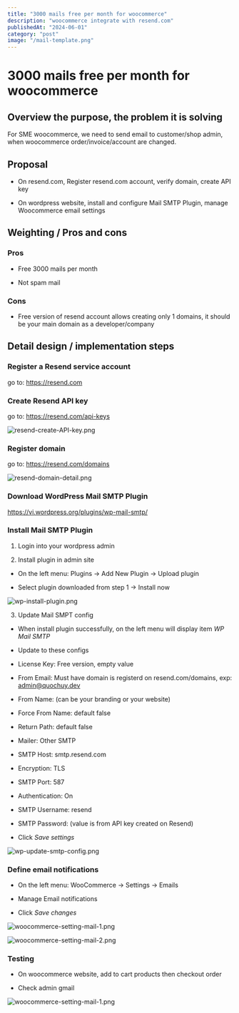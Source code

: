 ```yaml
---
title: "3000 mails free per month for woocommerce"
description: "woocommerce integrate with resend.com"
publishedAt: "2024-06-01"
category: "post"
image: "/mail-template.png"
---
```

# **3000 mails free per month for woocommerce**

## **Overview the purpose, the problem it is solving**

For SME woocommerce, we need to send email to customer/shop admin, when woocommerce order/invoice/account are changed.

## **Proposal**

- On resend.com, Register resend.com account, verify domain, create API key

- On wordpress website, install and configure Mail SMTP Plugin, manage Woocommerce email settings

## **Weighting / Pros and cons**

### Pros

- Free 3000 mails per month

- Not spam mail

### Cons

- Free version of resend account allows creating only 1 domains, it should be your main domain as a developer/company

## **Detail design / implementation steps**

### Register a Resend service account

go to: https://resend.com

### Create Resend API key

go to: https://resend.com/api-keys

![resend-create-API-key.png](../public/resend-create-API-key.png)

### Register domain

go to: https://resend.com/domains

![resend-domain-detail.png](../public/resend-domain-detail.png)

### Download WordPress Mail SMTP Plugin

https://vi.wordpress.org/plugins/wp-mail-smtp/

### Install Mail SMTP Plugin

1. Login into your wordpress admin

2. Install plugin in admin site

- On the left menu: Plugins -> Add New Plugin -> Upload plugin

- Select plugin downloaded from step 1 -> Install now

![wp-install-plugin.png](../public/wp-install-plugin.png)

3. Update Mail SMPT config

- When install plugin successfully, on the left menu will display item *WP Mail SMTP*

- Update to these configs

+ License Key: Free version, empty value

+ From Email: Must have domain is registerd on resend.com/domains, exp: admin@quochuy.dev

+ From Name: (can be your branding or your website)

+ Force From Name: default false

+ Return Path: default false

+ Mailer: Other SMTP

+ SMTP Host: smtp.resend.com

+ Encryption: TLS

+ SMTP Port: 587

+ Authentication: On

+ SMTP Username: resend

+ SMTP Password: (value is from API key created on Resend)

- Click *Save settings*

![wp-update-smtp-config.png](../public/wp-update-smtp-config.png)

### Define email notifications

- On the left menu: WooCommerce -> Settings -> Emails

- Manage Email notifications

- Click *Save changes*

![woocommerce-setting-mail-1.png](../public/woocommerce-setting-mail-1.png)

![woocommerce-setting-mail-2.png](../public/woocommerce-setting-mail-2.png)

### Testing

- On woocommerce website, add to cart products then checkout order

- Check admin gmail

![woocommerce-setting-mail-1.png](../public/mail-template.png)
